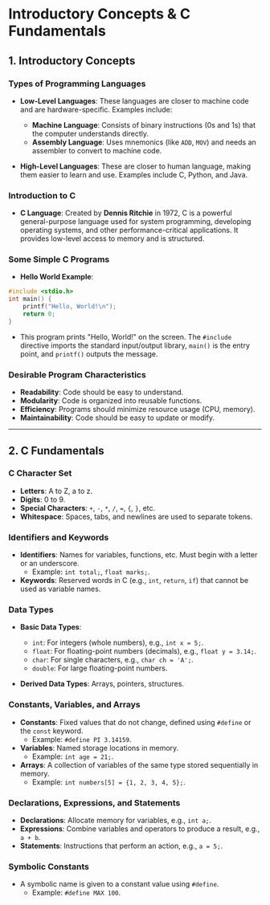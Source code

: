 # Introductory Concepts & C Fundamentals

## 1. Introductory Concepts

### Types of Programming Languages

- **Low-Level Languages**: These languages are closer to machine code and are hardware-specific. Examples include:
  - **Machine Language**: Consists of binary instructions (0s and 1s) that the computer understands directly.
  - **Assembly Language**: Uses mnemonics (like `ADD`, `MOV`) and needs an assembler to convert to machine code.

- **High-Level Languages**: These are closer to human language, making them easier to learn and use. Examples include C, Python, and Java.

### Introduction to C
- **C Language**: Created by **Dennis Ritchie** in 1972, C is a powerful general-purpose language used for system programming, developing operating systems, and other performance-critical applications. It provides low-level access to memory and is structured.

### Some Simple C Programs
- **Hello World Example**:

```c
#include <stdio.h>
int main() {
    printf("Hello, World!\n");
    return 0;
}
```

- This program prints "Hello, World!" on the screen. The `#include` directive imports the standard input/output library, `main()` is the entry point, and `printf()` outputs the message.

### Desirable Program Characteristics
- **Readability**: Code should be easy to understand.
- **Modularity**: Code is organized into reusable functions.
- **Efficiency**: Programs should minimize resource usage (CPU, memory).
- **Maintainability**: Code should be easy to update or modify.

---

## 2. C Fundamentals

### C Character Set
- **Letters**: A to Z, a to z.
- **Digits**: 0 to 9.
- **Special Characters**: `+`, `-`, `*`, `/`, `=`, `{`, `}`, etc.
- **Whitespace**: Spaces, tabs, and newlines are used to separate tokens.

### Identifiers and Keywords
- **Identifiers**: Names for variables, functions, etc. Must begin with a letter or an underscore.
  - Example: `int total;`, `float marks;`.
- **Keywords**: Reserved words in C (e.g., `int`, `return`, `if`) that cannot be used as variable names.

### Data Types
- **Basic Data Types**:
  - `int`: For integers (whole numbers), e.g., `int x = 5;`.
  - `float`: For floating-point numbers (decimals), e.g., `float y = 3.14;`.
  - `char`: For single characters, e.g., `char ch = 'A';`.
  - `double`: For large floating-point numbers.

- **Derived Data Types**: Arrays, pointers, structures.

### Constants, Variables, and Arrays
- **Constants**: Fixed values that do not change, defined using `#define` or the `const` keyword.
  - Example: `#define PI 3.14159`.
- **Variables**: Named storage locations in memory.
  - Example: `int age = 21;`.
- **Arrays**: A collection of variables of the same type stored sequentially in memory.
  - Example: `int numbers[5] = {1, 2, 3, 4, 5};`.

### Declarations, Expressions, and Statements
- **Declarations**: Allocate memory for variables, e.g., `int a;`.
- **Expressions**: Combine variables and operators to produce a result, e.g., `a + b`.
- **Statements**: Instructions that perform an action, e.g., `a = 5;`.

### Symbolic Constants
- A symbolic name is given to a constant value using `#define`.
  - Example: `#define MAX 100`.
```